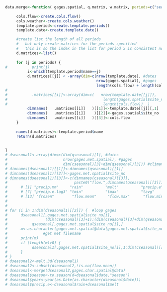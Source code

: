 ```r

data.merge<-function( gages.spatial, q.matrix, w.matrix, periods=c("seasonal") ) {
     
     cols.flow<-create.cols.flow()
     cols.weather<-create.cols.weather()
     template.period<-create.template.periods()
     template.date<-create.template.date()

     #create list the length of all periods
     #   but only create matrices for the periods specified
     #   this is so the index in the list for period x is consistent no matter how many periods are specified
     d.matrices<-list()
     
     for (j in periods) {
#           print(j)
          i<-which(template.period$name==j)
          d.matrices[[j]] < -array(dim=c(nrow(template.date), #dates
                                         nrow(gages.spatial), #gages
                                         length(cols.flow) + length(cols.weather)  )) #climate and flow stats
#
#           .matrices[[i]]<-array(dim=c(   nrow(template.date[[j]]), 
#                                           length(gages.spatial$site_no), 
#                                           length(cols.flow))  ) 
          dimnames(   .matrices[[i]]   )[[1]]<-template.date[[j]][,1]
          dimnames(   .matrices[[i]]    )[[2]]<-gages.spatial$site_no
          dimnames(   .matrices[[i]]   )[[3]]<-cols.flow
     }
     
     names(d.matrices)<-template.period$name
     return(d.matrices)
     
     
}
# dseasonal1<-array(dim=c(dim(qseasonal)[1], #dates
#                         nrow(gages.met.spatial), #gages
#                         dim(cseasonal)[3]+dim(qseasonal)[3])) #climate and flow stats
# dimnames(dseasonal1)[[1]]<-dimnames(qseasonal)[[1]]
# dimnames(dseasonal1)[[2]]<-gages.met.spatial$site_no
# dimnames(dseasonal1)[[3]]<-c(dimnames(cseasonal)[[3]],
#                              paste0("flow.",dimnames(qseasonal)[[3]]))
#      # [1] "precip.mm"     "rain"          "melt"          "precip.e"      "precip.e.lag1" "precip.e.lag2"
#      # [7] "precip.e.lag3" "tmin"          "tmax"          "tavg"          "pet"           "gdd"          
#      # [13] "frozen"        "flow.mean"     "flow.max"      "flow.min"      "flow.low"      "flow.records" 
# 
# 
# for (i in 1:dim(dseasonal1)[[2]]) {  #loop gages
#      dseasonal1[,gages.met.spatial$site_no[i],
#                 (dim(cseasonal)[3]+1):(dim(cseasonal)[3]+dim(qseasonal)[3])]<-
#           qseasonal[,gages.met.spatial$site_no[i],]
#      m<-as.character(gages.met.spatial@data[gages.met.spatial$site_no== dimnames(dseasonal1)[[2]][i],"met_filename"]) 
#                #get met filename
#      print(m)
#      if (length(m)>0) {
#           dseasonal1[,gages.met.spatial$site_no[i],1:dim(cseasonal)[[3]]]<-cseasonal[,m,]
#      }
# }
# dseasonal2<-melt.3d(dseasonal1)
# dseasonal2<-subset(dseasonal2,!is.na(flow.mean))
# dseasonal<-merge(dseasonal2,gages.char.spatial@data)
# dseasonal$season<-to.season(d=dseasonal$date,"season")
# dseasonal$year<-year(as.Date(as.character(dseasonal$date)))
# dseasonal$precip.e<-dseasonal$rain+dseasonal$melt
```

